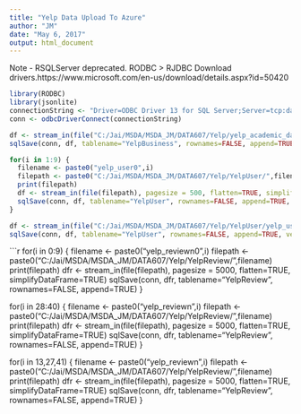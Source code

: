 ```yaml
---
title: "Yelp Data Upload To Azure"
author: "JM"
date: "May 6, 2017"
output: html_document
---
```



Note -  RSQLServer deprecated. RODBC > RJDBC
 Download drivers.https://www.microsoft.com/en-us/download/details.aspx?id=50420
 

```r
library(RODBC)
library(jsonlite)
connectionString <- "Driver=ODBC Driver 13 for SQL Server;Server=tcp:data607yelp1.database.windows.net,1433;Database=DATA607_FinalProject_Yelp1;Uid=data607@data607yelp1;Pwd=XXX;Encrypt=yes;TrustServerCertificate=no;Connection Timeout=30;"
conn <- odbcDriverConnect(connectionString)
```

```r
df <- stream_in(file("C:/Jai/MSDA/MSDA_JM/DATA607/Yelp/yelp_academic_dataset_business.json"), pagesize = 500, flatten=TRUE, simplifyDataFrame=TRUE)
sqlSave(conn, df, tablename="YelpBusiness", rownames=FALSE, append=TRUE)
```


```r
for(i in 1:9) {
  filename <- paste0("yelp_user0",i)
  filepath <- paste0("C:/Jai/MSDA/MSDA_JM/DATA607/Yelp/YelpUser/",filename)
  print(filepath)
  df <- stream_in(file(filepath), pagesize = 500, flatten=TRUE, simplifyDataFrame=TRUE)
  sqlSave(conn, df, tablename="YelpUser", rownames=FALSE, append=TRUE, verbose=FALSE, fast=TRUE)
}

df <- stream_in(file("C:/Jai/MSDA/MSDA_JM/DATA607/Yelp/YelpUser/yelp_user10"), pagesize = 500, flatten=TRUE, simplifyDataFrame=TRUE)
sqlSave(conn, df, tablename="YelpUser", rownames=FALSE, append=TRUE, verbose=FALSE, fast=TRUE)


```


```r
for(i in 0:9) {
  filename <- paste0("yelp_reviewn0",i)
  filepath <- paste0("C:/Jai/MSDA/MSDA_JM/DATA607/Yelp/YelpReview/",filename)
  print(filepath)
  dfr <- stream_in(file(filepath), pagesize = 5000, flatten=TRUE, simplifyDataFrame=TRUE)
  sqlSave(conn, dfr, tablename="YelpReview", rownames=FALSE, append=TRUE)
}

for(i in 28:40) {
  filename <- paste0("yelp_reviewn",i)
  filepath <- paste0("C:/Jai/MSDA/MSDA_JM/DATA607/Yelp/YelpReview/",filename)
  print(filepath)
  dfr <- stream_in(file(filepath), pagesize = 5000, flatten=TRUE, simplifyDataFrame=TRUE)
  sqlSave(conn, dfr, tablename="YelpReview", rownames=FALSE, append=TRUE)
}

for(i in 13,27,41) {
  filename <- paste0("yelp_reviewn",i)
  filepath <- paste0("C:/Jai/MSDA/MSDA_JM/DATA607/Yelp/YelpReview/",filename)
  print(filepath)
  dfr <- stream_in(file(filepath), pagesize = 5000, flatten=TRUE, simplifyDataFrame=TRUE)
  sqlSave(conn, dfr, tablename="YelpReview", rownames=FALSE, append=TRUE)
}

